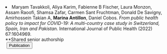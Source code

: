 <li> Maryam Tavakkoli, Aliya Karim, Fabienne B Fischer, Laura Monzon, Assam Raoofi, Shamsa Zafar, Carmen Sant Fruchtman, Donald De Savigny, Amirhossein Takian A, __Marina Antillon__, Daniel Cobos. _From public health policy to impact for COVID-19: A multi-country case study in Switzerland, Spain, Iran and Pakistan._ International Journal of Public Health (2022) 67:1604969.  
**Shared senior authorship  
  <a href="https://doi.org/10.3389/ijph.2022.1604969" style="margin-left: 0.25em" target="_blank">
    <button class="button1">
      <i class="fa-solid fa-feather"> </i> Publication
    </button>
  </a>
</li>
